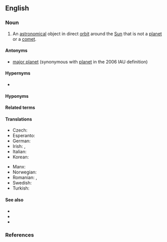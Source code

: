 ==English==
{{wikipedia|lang=en}}

===Noun===
{{en-noun}}

# {{lb|en|astronomy}} An [[astronomical]] object in direct [[orbit]] around the [[Sun]] that is not a [[planet]] or a [[comet]].

====Antonyms====
* {{gloss|an orbitally dominant planemo}} [[major planet]] (synonymous with [[planet]] in the 2006 IAU definition)

====Hypernyms====
* {{l|en|planet}} {{qualifier|structurally}}

====Hyponyms====
{{col4|en|
|asteroid
|centaur
|dwarf planet
|[[Kuiper belt object]] ([[KBO]])
|[[trans-Neptunian object]] ([[TNO]])
|trojan
}}

====Related terms====
{{rel4|en|
|giant planet
|dwarf planet
|major planet
|planetary object
|planetary-mass object
|planetary embryo
|planetary core
|protoplanet
|planetoid
|planetessimal
|planemo
|primary planet
|secondary planet
|tertiary planet
|quaternary planet
|proplyd
|protoplanetary disc
}}

====Translations====
{{trans-top|celestial body}}
* Czech: {{t+|cs|planetka|f}}
* Esperanto: {{t|eo|planedeto}}
* German: {{t+|de|Kleinplanet|m}}
* Irish: {{t|ga|fophláinéad|m}}, {{t|ga|mionphláinéad|m}}
* Italian: {{t+|it|pianetino|m}}
* Korean: {{t+|ko|소행성체|sc=Kore}}
{{trans-mid}}
* Manx: {{t|gv|mynphlanaid|m}}
* Norwegian: {{t|no|småplanet|m}}
* Romanian: {{t|ro|planetă minoră|f}}, {{t|ro|miniplanetă}}
* Swedish: {{t|sv|småplanet|c}}
* Turkish: {{t|tr|küçük gezegen}}
{{trans-bottom}}

====See also====
* {{l|en|planemo}}
* {{l|en|planetesimal}}
* {{l|en|planetoid}}

===References===
<references/>

{{topics|en|Types of planets}}